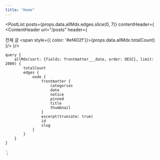 ```yaml
---
title: "Home"
---
```





<PostList posts={props.data.allMdx.edges.slice(0, 7)} contentHeader={
    <ContentHeader url="/posts" header={
        <div>전체 글 <span style={{ color: '#ef402f'}}>{props.data.allMdx.totalCount}</span></div>
    }/>
}/>




    query {
        allMdx(sort: {fields: frontmatter___date, order: DESC}, limit: 2000) {
            totalCount
            edges {
                node {
                    frontmatter {
                        categories
                        date
                        notice
                        pinned
                        title
                        thumbnail
                    }
                    excerpt(truncate: true)
                    id
                    slug
                }
            }
        }
    }
`;
